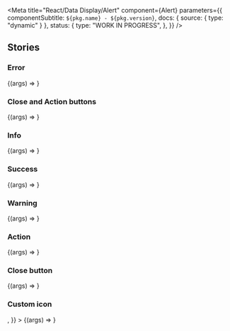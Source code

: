 

<Meta
  title="React/Data Display/Alert"
  component={Alert}
  parameters={{
    componentSubtitle: `${pkg.name} - ${pkg.version}`,
    docs: { source: { type: "dynamic" } },
    status: {
      type: "WORK IN PROGRESS",
    },
  }}
/>

<Description markdown={readme} />

## Stories

<ArgsTable of={Alert} />

### Error

<Canvas>
  <Story
    name="Error"
    args={{
      title: "Title",
      text: "Here comes text. This text provides additional details and actionable steps the user can take.",
      variant: "error",
    }}
  >
    {(args) => <Alert {...args}></Alert>}
  </Story>
</Canvas>

### Close and Action buttons

<Canvas>
  <Story
    name="Close and Action buttons"
    args={{
      title: "Title",
      text: "Here comes text. This text provides additional details and actionable steps the user can take.",
      variant: "success",
      action: { buttonText: "Continue", onClick: action("Warning Action clicked") },
      close: action("Close clicked"),
    }}
  >
    {(args) => <Alert {...args}></Alert>}
  </Story>
</Canvas>

### Info

<Canvas>
  <Story
    name="Info"
    args={{
      title: "Title",
      text: "Here comes text. This text provides additional details and actionable steps the user can take.",
      variant: "info",
    }}
  >
    {(args) => <Alert {...args}></Alert>}
  </Story>
</Canvas>

### Success

<Canvas>
  <Story
    name="Success"
    args={{
      title: "Title",
      text: "Here comes text. This text provides additional details and actionable steps the user can take.",
      variant: "success",
    }}
  >
    {(args) => <Alert {...args}></Alert>}
  </Story>
</Canvas>

### Warning

<Canvas>
  <Story
    name="Warning"
    args={{
      title: "Title",
      text: "Here comes text. This text provides additional details and actionable steps the user can take.",
      variant: "warning",
    }}
  >
    {(args) => <Alert {...args}></Alert>}
  </Story>
</Canvas>

### Action

<Canvas>
  <Story
    name="Warning with Action"
    args={{
      title: "Title",
      text: "Here comes text. This text provides additional details and actionable steps the user can take.",
      variant: "warning",
      action: { buttonText: "Action", onClick: action("Warning Action clicked") },
    }}
  >
    {(args) => <Alert {...args}></Alert>}
  </Story>
</Canvas>

### Close button

<Canvas>
  <Story
    name="Close button"
    args={{
      title: "Title",
      text: "Here comes text. This text provides additional details and actionable steps the user can take.",
      variant: "info",
      close: action("Close clicked"),
    }}
  >
    {(args) => <Alert {...args}></Alert>}
  </Story>
</Canvas>

### Custom icon

<Canvas>
  <Story
    name="Custom icon"
    args={{
      title: "Title",
      text: "Support Icons can be overwritten!",
      variant: "info",
      close: action("Close clicked"),
      supportIcon: <MegaphoneIcon />,
    }}
  >
    {(args) => <Alert {...args}></Alert>}
  </Story>
</Canvas>
